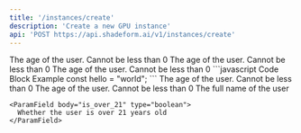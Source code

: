 ```yaml
---
title: '/instances/create'
description: 'Create a new GPU instance'
api: 'POST https://api.shadeform.ai/v1/instances/create'
---
```


<ParamField body="abc" type="string" default="0" required>
  The age of the user. Cannot be less than 0
</ParamField>
<ParamField body="efg" type="integer" default="0" required>
  The age of the user. Cannot be less than 0
</ParamField>
<ParamField body="custom" type="integer" default="0" required>
  The age of the user. Cannot be less than 0
  ```javascript Code Block Example
  const hello = "world";
  ```
</ParamField>
<ParamField body="def" type="integer" default="0" required>
  The age of the user. Cannot be less than 0
</ParamField>
<ParamField body="NAME" type="string" initialValue="initialvalue" placeholder="RONALD DING">
  The age of the user. Cannot be less than 0
</ParamField>

<ParamField body="user" type="User Object">
  <Expandable title="properties">
    <ParamField body="full_name" type="string" placeholder="RONALD DING">
      The full name of the user
    </ParamField>

    <ParamField body="is_over_21" type="boolean">
      Whether the user is over 21 years old
    </ParamField>
  </Expandable>
</ParamField>